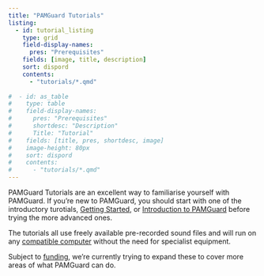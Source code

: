```yaml
---
title: "PAMGuard Tutorials"
listing: 
  - id: tutorial_listing
    type: grid
    field-display-names:
      pres: "Prerequisites"
    fields: [image, title, description]
    sort: dispord
    contents: 
      - "tutorials/*.qmd"
      
#  - id: as_table
#    type: table
#    field-display-names:
#      pres: "Prerequisites"
#      shortdesc: "Description"
#      Title: "Tutorial"
#    fields: [title, pres, shortdesc, image]
#    image-height: 80px
#    sort: dispord
#    contents: 
#      - "tutorials/*.qmd"
---
```


PAMGuard Tutorials are an excellent way to familiarise yourself with PAMGuard. If you're new to PAMGuard, you should start with one of the introductory turotials, [Getting Started](./tutorials/getstarted.qmd), or [Introduction to PAMGuard](./tutorials/staticmonitoring.qmd) before trying the more advanced ones.

The tutorials all use freely available pre-recorded sound files and will run on any [compatible computer](systemreq.qmd) without the need for specialist equipment.

::: {#tutorial_listing}
:::

Subject to [funding](funding.qmd), we're currently trying to expand these to cover more areas of what PAMGuard can do.
